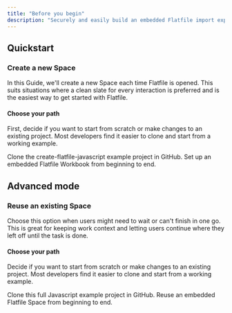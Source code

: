 ```yaml
---
title: "Before you begin"
description: "Securely and easily build an embedded Flatfile import experience into your Javascript application."
---
```


## Quickstart

### Create a new Space

In this Guide, we'll create a new Space each time Flatfile is opened. This suits situations where a clean slate for every interaction is preferred and is the easiest way to get started with Flatfile.

#### Choose your path

First, decide if you want to start from scratch or make changes to an existing project. Most developers find it easier to clone and start from a working example.

<CardGroup cols={2}>
  <Card
    title="Start from a working example"
    href="https://github.com/FlatFilers/create-flatfile-javascript"
    icon="star"
  >
    Clone the create-flatfile-javascript example project in GitHub.
  </Card>
  <Card title="Start from scratch" href="../javascript/new_space" icon="pencil">
    Set up an embedded Flatfile Workbook from beginning to end.
  </Card>
</CardGroup>

## Advanced mode

### Reuse an existing Space

Choose this option when users might need to wait or can't finish in one go. This is
great for keeping work context and letting users continue where they left
off until the task is done.

#### Choose your path

Decide if you want to start from scratch or make changes to an existing project. Most developers find it easier to clone and start from a working example.

<CardGroup cols={2}>
  <Card
    title="Start from a working example"
    icon="star"
    href="https://github.com/FlatFilers/create-flatfile-javascript/blob/main/advanced/README.md"
  >
    Clone this full Javascript example project in GitHub.
  </Card>
  <Card
    title="Start from scratch"
    href="../javascript/reuse_space"
    icon="pencil"
  >
    Reuse an embedded Flatfile Space from beginning to end.
  </Card>
</CardGroup>
